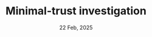---
title: "Minimal-trust investigation"
date: "22 Feb, 2025"
isDisplayDate: true
targetType: "_blank"
externalUrl: "https://www.cold-takes.com/minimal-trust-investigations/#navigating-trust"
description: "Most of what I believe is mostly based on trusting other people. But I also think it's a good idea to occasionally do a minimal-trust investigation: to suspend my trust in others and dig as deeply into a question as I can."
extraGap: "pb-4"
---